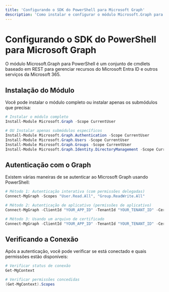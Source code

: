 ```yaml
---
title: 'Configurando o SDK do PowerShell para Microsoft Graph'
description: 'Como instalar e configurar o módulo Microsoft.Graph para PowerShell'
---
```


# Configurando o SDK do PowerShell para Microsoft Graph

O módulo Microsoft.Graph para PowerShell é um conjunto de cmdlets baseado em REST para gerenciar recursos do Microsoft Entra ID e outros serviços da Microsoft 365.

## Instalação do Módulo

Você pode instalar o módulo completo ou instalar apenas os submódulos que precisa:

```powershell
# Instalar o módulo completo
Install-Module Microsoft.Graph -Scope CurrentUser

# OU Instalar apenas submódulos específicos
Install-Module Microsoft.Graph.Authentication -Scope CurrentUser
Install-Module Microsoft.Graph.Users -Scope CurrentUser
Install-Module Microsoft.Graph.Groups -Scope CurrentUser
Install-Module Microsoft.Graph.Identity.DirectoryManagement -Scope CurrentUser
```

## Autenticação com o Graph

Existem várias maneiras de se autenticar ao Microsoft Graph usando PowerShell:

```powershell
# Método 1: Autenticação interativa (com permissões delegadas)
Connect-MgGraph -Scopes "User.Read.All", "Group.ReadWrite.All"

# Método 2: Autenticação de aplicativo (permissões de aplicativo)
Connect-MgGraph -ClientId "YOUR_APP_ID" -TenantId "YOUR_TENANT_ID" -CertificateThumbprint "YOUR_CERT_THUMBPRINT"

# Método 3: Usando um arquivo de certificado
Connect-MgGraph -ClientId "YOUR_APP_ID" -TenantId "YOUR_TENANT_ID" -Certificate $cert
```

## Verificando a Conexão

Após a autenticação, você pode verificar se está conectado e quais permissões estão disponíveis:

```powershell
# Verificar status de conexão
Get-MgContext

# Verificar permissões concedidas
(Get-MgContext).Scopes
``` 